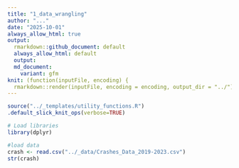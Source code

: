 ```yaml
---
title: "1_data_wrangling"
author: "..."
date: "2025-10-01"
always_allow_html: true
output:
  rmarkdown::github_document: default
  always_allow_html: default
  output:
  md_document:
    variant: gfm
knit: (function(inputFile, encoding) {
  rmarkdown::render(inputFile, encoding = encoding, output_dir = "../") })
---
```


```r
source("../_templates/utility_functions.R")
.default_slick_knit_ops(verbose=TRUE)
```  


```r
# Load libraries
library(dplyr)
```

```r
#load data
crash <- read.csv("../_data/Crashes_Data_2019-2023.csv")
str(crash)
```


